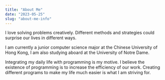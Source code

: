 ```yaml
---
title: "About Me"
date: "2023-05-25"
slug: "about-me-info"
---
```


I love solving problems creatively. Different methods and strategies could surprise our lives in different ways.

I am currently a junior computer science major at the Chinese University of Hong Kong, I am also studying aboard at the University of Notre Dame.

Integrating my daily life with programming is my motive. I believe the existence of programming is to increase the efficiency of our work. Creating different programs to make my life much easier is what I am striving for.